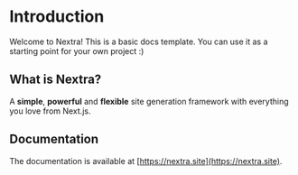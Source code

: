 # Introduction

Welcome to Nextra! This is a basic docs template. You can use it as a starting point for your own project :)

## What is Nextra?

  A **simple**, **powerful** and **flexible** site generation framework with everything you love from Next.js.

## Documentation

The documentation is available at [https://nextra.site](https://nextra.site).
